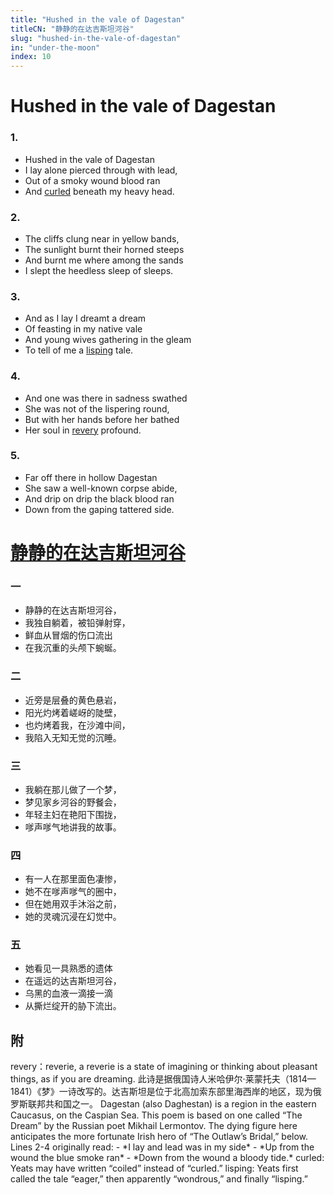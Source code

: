 ```yaml
---
title: "Hushed in the vale of Dagestan"
titleCN: "静静的在达吉斯坦河谷"
slug: "hushed-in-the-vale-of-dagestan"
in: "under-the-moon"
index: 10
---
```


<PoemContent>

<PoemSection>

# Hushed in the vale of Dagestan
### 1.
- Hushed in the vale of Dagestan
- I lay alone pierced through with lead,
- Out of a smoky wound blood ran
- And [curled](#3) beneath my heavy head.

### 2.
- The cliffs clung near in yellow bands,
- The sunlight burnt their horned steeps
- And burnt me where among the sands
- I slept the heedless sleep of sleeps.

### 3.
- And as I lay I dreamt a dream
- Of feasting in my native vale
- And young wives gathering in the gleam
- To tell of me a [lisping](#4) tale.

### 4.
- And one was there in sadness swathed
- She was not of the lispering round,
- But with her hands before her bathed
- Her soul in [revery](#1) profound.

### 5.
- Far off there in hollow Dagestan
- She saw a well-known corpse abide,
- And drip on drip the black blood ran
- Down from the gaping tattered side.

</PoemSection>

<PoemSection>

# [静静的在达吉斯坦河谷](#2)
### 一
- 静静的在达吉斯坦河谷，
- 我独自躺着，被铅弹射穿，
- 鲜血从冒烟的伤口流出
- 在我沉重的头颅下蜿蜒。

### 二
- 近旁是层叠的黄色悬岩，
- 阳光灼烤着嵯岈的陡壁，
- 也灼烤着我，在沙滩中间，
- 我陷入无知无觉的沉睡。

### 三
- 我躺在那儿做了一个梦，
- 梦见家乡河谷的野餐会，
- 年轻主妇在艳阳下围拢，
- 嗲声嗲气地讲我的故事。

### 四
- 有一人在那里面色凄惨，
- 她不在嗲声嗲气的圈中，
- 但在她用双手沐浴之前，
- 她的灵魂沉浸在幻觉中。

### 五
- 她看见一具熟悉的遗体
- 在遥远的达吉斯坦河谷，
- 乌黑的血液一滴接一滴
- 从撕烂绽开的胁下流出。

</PoemSection>

</PoemContent>

<PoemTranslator translator="傅浩"/>

## 附
<PoemAppendix source="维护者注——">
<PoemFootnote index={1}>
revery：reverie, a reverie is a state of imagining or thinking about pleasant things, as if you are dreaming.
</PoemFootnote>
</PoemAppendix>


<PoemAppendix source="叶芝诗集（增订本） 2018 ——">
<PoemFootnote index={2}>
此诗是据俄国诗人米哈伊尔·莱蒙托夫（1814—1841）《梦》一诗改写的。达吉斯坦是位于北高加索东部里海西岸的地区，现为俄罗斯联邦共和国之一。
</PoemFootnote>
</PoemAppendix>

<PoemAppendix source="George Bornstein—">
<PoemFootnote>
Dagestan (also Daghestan) is a region in the eastern Caucasus, on the Caspian Sea. This poem is based on one called “The Dream” by the Russian poet Mikhail Lermontov. The dying figure here anticipates the more fortunate Irish hero of “The Outlaw’s Bridal,” below.
</PoemFootnote>
<PoemFootnote>
Lines 2-4 originally read:
<PoemContent>
<PoemSection>
- *I lay and lead was in my side*
- *Up from the wound the blue smoke ran*
- *Down from the wound a bloody tide.*
</PoemSection>
</PoemContent>
</PoemFootnote>
<PoemFootnote index={3}>
curled: Yeats may have written “coiled” instead of “curled.”
</PoemFootnote>
<PoemFootnote index={4}>
lisping: Yeats first called the tale “eager,” then apparently “wondrous,” and finally “lisping.”
</PoemFootnote>

</PoemAppendix>
